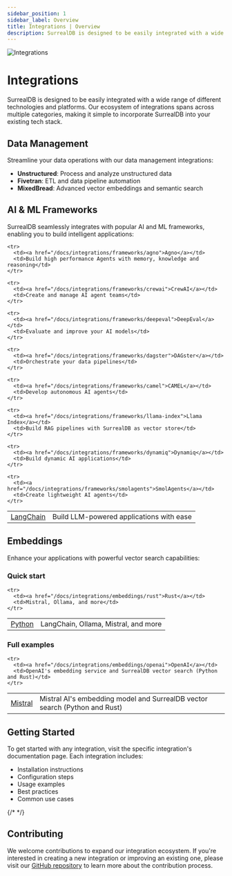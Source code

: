 ```yaml
---
sidebar_position: 1
sidebar_label: Overview
title: Integrations | Overview
description: SurrealDB is designed to be easily integrated with a wide range of different technologies and platforms.
---
```




<div class="flag-title">
  <Image
    class="size-11 my-auto"
    width={300}
    alt="Integrations"
    src={{
	light: Logo,
	dark: Logo,
}}
  />

  # Integrations
</div>

SurrealDB is designed to be easily integrated with a wide range of different technologies and platforms. Our ecosystem of integrations spans across multiple categories, making it simple to incorporate SurrealDB into your existing tech stack.

## Data Management

Streamline your data operations with our data management integrations:

- **Unstructured**: Process and analyze unstructured data
- **Fivetran**: ETL and data pipeline automation
- **MixedBread**: Advanced vector embeddings and semantic search

## AI & ML Frameworks

SurrealDB seamlessly integrates with popular AI and ML frameworks, enabling you to build intelligent applications:

<table>
  <tbody>
    <tr>
      <td><a href="/docs/integrations/frameworks/langchain">LangChain</a></td>
      <td>Build LLM-powered applications with ease</td>
    </tr>

    <tr>
      <td><a href="/docs/integrations/frameworks/agno">Agno</a></td>
      <td>Build high performance Agents with memory, knowledge and reasoning</td>
    </tr>

    <tr>
      <td><a href="/docs/integrations/frameworks/crewai">CrewAI</a></td>
      <td>Create and manage AI agent teams</td>
    </tr>

    <tr>
      <td><a href="/docs/integrations/frameworks/deepeval">DeepEval</a></td>
      <td>Evaluate and improve your AI models</td>
    </tr>

    <tr>
      <td><a href="/docs/integrations/frameworks/dagster">DAGster</a></td>
      <td>Orchestrate your data pipelines</td>
    </tr>

    <tr>
      <td><a href="/docs/integrations/frameworks/camel">CAMEL</a></td>
      <td>Develop autonomous AI agents</td>
    </tr>

    <tr>
      <td><a href="/docs/integrations/frameworks/llama-index">Llama Index</a></td>
      <td>Build RAG pipelines with SurrealDB as vector store</td>
    </tr>

    <tr>
      <td><a href="/docs/integrations/frameworks/dynamiq">Dynamiq</a></td>
      <td>Build dynamic AI applications</td>
    </tr>

    <tr>
      <td><a href="/docs/integrations/frameworks/smolagents">SmolAgents</a></td>
      <td>Create lightweight AI agents</td>
    </tr>
  </tbody>
</table>

## Embeddings

Enhance your applications with powerful vector search capabilities:

### Quick start

<table>
  <tbody>
    <tr>
      <td><a href="/docs/integrations/embeddings/python">Python</a></td>
      <td>LangChain, Ollama, Mistral, and more</td>
    </tr>

    <tr>
      <td><a href="/docs/integrations/embeddings/rust">Rust</a></td>
      <td>Mistral, Ollama, and more</td>
    </tr>
  </tbody>
</table>

### Full examples

<table>
  <tbody>
    <tr>
      <td><a href="/docs/integrations/embeddings/mistral">Mistral</a></td>
      <td>Mistral AI's embedding model and SurrealDB vector search (Python and Rust)</td>
    </tr>

    <tr>
      <td><a href="/docs/integrations/embeddings/openai">OpenAI</a></td>
      <td>OpenAI's embedding service and SurrealDB vector search (Python and Rust)</td>
    </tr>
  </tbody>
</table>

## Getting Started

To get started with any integration, visit the specific integration's documentation page. Each integration includes:

- Installation instructions
- Configuration steps
- Usage examples
- Best practices
- Common use cases

{/* <Boxes>
    <IconBox
        title="AI & ML Frameworks"
        description="Build intelligent applications with popular AI frameworks"
        icon="robot"
        link="/docs/integrations/frameworks"
    />
    <IconBox
        title="Data Management"
        description="Streamline your data operations with powerful tools"
        icon="database"
        link="/docs/integrations/data-management"
    />
    <IconBox
        title="Embeddings"
        description="Enhance your applications with vector search"
        icon="search"
        link="/docs/integrations/embeddings"
    />
  </Boxes> */}

## Contributing

We welcome contributions to expand our integration ecosystem. If you're interested in creating a new integration or improving an existing one, please visit our [GitHub repository](https://github.com/surrealdb/docs.surrealdb.com) to learn more about the contribution process.
